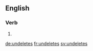 
==English==

===Verb===
{{head|en|verb form}}

# {{en-third-person singular of|undelete}}

[[de:undeletes]]
[[fr:undeletes]]
[[sv:undeletes]]